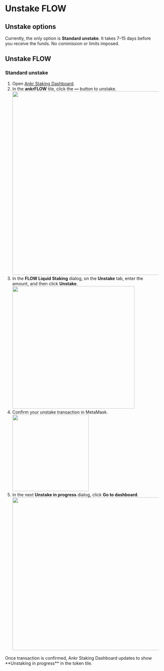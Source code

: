 
# Unstake FLOW

## Unstake options

Currently, the only option is **Standard unstake**. It takes 7–15 days before you receive the funds. No commission or limits imposed.

## Unstake FLOW

### Standard unstake

1. Open [Ankr Staking Dashboard](https://www.ankr.com/staking/dashboard/). 
2. In the **ankrFLOW** tile, click the **—** button to unstake.
   <img src="/docs/staking/liquid-staking/flow/click-minus.png" className="responsive-pic" width="600" />
3. In the **FLOW Liquid Staking** dialog, on the **Unstake** tab, enter the amount, and then click **Unstake**.
   <img src="/docs/staking/liquid-staking/flow/unstake-amount.png" className="responsive-pic" width="400" />
4. Confirm your unstake transaction in MetaMask.
   <img src="/docs/staking/liquid-staking/flow/confirm-unstake.png" className="responsive-pic" width="250" />
5. In the next **Unstake in progress** dialog, click **Go to dashboard**.
   <img src="/docs/staking/liquid-staking/flow/unstake-in-progress.png" className="responsive-pic" width="500" />

<Callout type="success">
Once transaction is confirmed, Ankr Staking Dashboard updates to show **Unstaking in progress** in the token tile.<br/>
</Callout>

